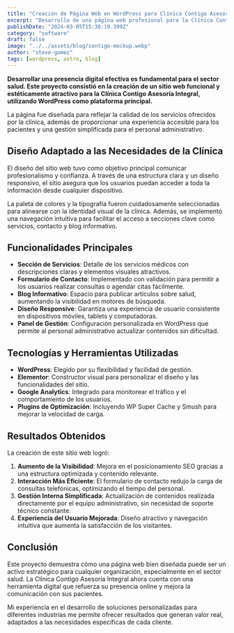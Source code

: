 ```yaml
---
title: "Creación de Página Web en WordPress para Clínica Contigo Asesoría Integral"
excerpt: "Desarrollo de una página web profesional para la Clínica Contigo Asesoría Integral, enfocada en accesibilidad, diseño atractivo y facilidad de gestión mediante WordPress."
publishDate: "2024-03-05T15:36:19.399Z"
category: "software"
draft: false
image: "../../assets/blog/contigo-mockup.webp"
author: "steve-gomez"
tags: [wordpress, astro, blog]
---
```


**Desarrollar una presencia digital efectiva es fundamental para el sector salud. Este proyecto consistió en la creación de un sitio web funcional y estéticamente atractivo para la Clínica Contigo Asesoría Integral, utilizando WordPress como plataforma principal.**

La página fue diseñada para reflejar la calidad de los servicios ofrecidos por la clínica, además de proporcionar una experiencia accesible para los pacientes y una gestión simplificada para el personal administrativo.

## Diseño Adaptado a las Necesidades de la Clínica

El diseño del sitio web tuvo como objetivo principal comunicar profesionalismo y confianza. A través de una estructura clara y un diseño responsivo, el sitio asegura que los usuarios puedan acceder a toda la información desde cualquier dispositivo.

La paleta de colores y la tipografía fueron cuidadosamente seleccionadas para alinearse con la identidad visual de la clínica. Además, se implementó una navegación intuitiva para facilitar el acceso a secciones clave como servicios, contacto y blog informativo.

## Funcionalidades Principales

- **Sección de Servicios**: Detalle de los servicios médicos con descripciones claras y elementos visuales atractivos.
- **Formulario de Contacto**: Implementado con validación para permitir a los usuarios realizar consultas o agendar citas fácilmente.
- **Blog Informativo**: Espacio para publicar artículos sobre salud, aumentando la visibilidad en motores de búsqueda.
- **Diseño Responsive**: Garantiza una experiencia de usuario consistente en dispositivos móviles, tablets y computadoras.
- **Panel de Gestión**: Configuración personalizada en WordPress que permite al personal administrativo actualizar contenidos sin dificultad.

## Tecnologías y Herramientas Utilizadas

- **WordPress**: Elegido por su flexibilidad y facilidad de gestión.
- **Elementor**: Constructor visual para personalizar el diseño y las funcionalidades del sitio.
- **Google Analytics**: Integrado para monitorear el tráfico y el comportamiento de los usuarios.
- **Plugins de Optimización**: Incluyendo WP Super Cache y Smush para mejorar la velocidad de carga.

## Resultados Obtenidos

La creación de este sitio web logró:

1. **Aumento de la Visibilidad**: Mejora en el posicionamiento SEO gracias a una estructura optimizada y contenido relevante.
2. **Interacción Más Eficiente**: El formulario de contacto redujo la carga de consultas telefónicas, optimizando el tiempo del personal.
3. **Gestión Interna Simplificada**: Actualización de contenidos realizada directamente por el equipo administrativo, sin necesidad de soporte técnico constante.
4. **Experiencia del Usuario Mejorada**: Diseño atractivo y navegación intuitiva que aumenta la satisfacción de los visitantes.

## Conclusión

Este proyecto demuestra cómo una página web bien diseñada puede ser un activo estratégico para cualquier organización, especialmente en el sector salud. La Clínica Contigo Asesoría Integral ahora cuenta con una herramienta digital que refuerza su presencia online y mejora la comunicación con sus pacientes.

Mi experiencia en el desarrollo de soluciones personalizadas para diferentes industrias me permite ofrecer resultados que generan valor real, adaptados a las necesidades específicas de cada cliente.